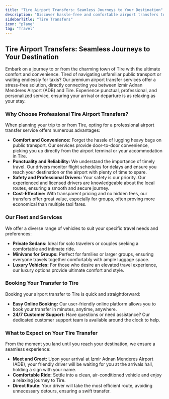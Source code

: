 ```yaml
---
title: "Tire Airport Transfers: Seamless Journeys to Your Destination"
description: "Discover hassle-free and comfortable airport transfers to and from Tire, ensuring a smooth start or end to your trip."
sidebarTitle: "Tire Transfers"
icon: "plane"
tag: "Travel"
---
```


## Tire Airport Transfers: Seamless Journeys to Your Destination

Embark on a journey to or from the charming town of Tire with the ultimate comfort and convenience. Tired of navigating unfamiliar public transport or waiting endlessly for taxis? Our premium airport transfer services offer a stress-free solution, directly connecting you between Izmir Adnan Menderes Airport (ADB) and Tire. Experience punctual, professional, and personalized service, ensuring your arrival or departure is as relaxing as your stay.

### Why Choose Professional Tire Airport Transfers?

When planning your trip to or from Tire, opting for a professional airport transfer service offers numerous advantages:

*   **Comfort and Convenience:** Forget the hassle of lugging heavy bags on public transport. Our services provide door-to-door convenience, picking you up directly from the airport terminal or your accommodation in Tire.
*   **Punctuality and Reliability:** We understand the importance of timely travel. Our drivers monitor flight schedules for delays and ensure you reach your destination or the airport with plenty of time to spare.
*   **Safety and Professional Drivers:** Your safety is our priority. Our experienced and licensed drivers are knowledgeable about the local routes, ensuring a smooth and secure journey.
*   **Cost-Effective:** With transparent pricing and no hidden fees, our transfers offer great value, especially for groups, often proving more economical than multiple taxi fares.

### Our Fleet and Services

We offer a diverse range of vehicles to suit your specific travel needs and preferences:

*   **Private Sedans:** Ideal for solo travelers or couples seeking a comfortable and intimate ride.
*   **Minivans for Groups:** Perfect for families or larger groups, ensuring everyone travels together comfortably with ample luggage space.
*   **Luxury Vehicles:** For those who desire an elevated travel experience, our luxury options provide ultimate comfort and style.

### Booking Your Transfer to Tire

Booking your airport transfer to Tire is quick and straightforward:

*   **Easy Online Booking:** Our user-friendly online platform allows you to book your transfer in minutes, anytime, anywhere.
*   **24/7 Customer Support:** Have questions or need assistance? Our dedicated customer support team is available around the clock to help.

### What to Expect on Your Tire Transfer

From the moment you land until you reach your destination, we ensure a seamless experience:

*   **Meet and Greet:** Upon your arrival at Izmir Adnan Menderes Airport (ADB), your friendly driver will be waiting for you at the arrivals hall, holding a sign with your name.
*   **Comfortable Ride:** Settle into a clean, air-conditioned vehicle and enjoy a relaxing journey to Tire.
*   **Direct Route:** Your driver will take the most efficient route, avoiding unnecessary detours, ensuring a swift transfer.
